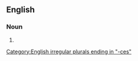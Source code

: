 ==English==

===Noun===
{{head|en|noun form}}

# {{plural of|administratrix|lang=en}}

[[Category:English irregular plurals ending in "-ces"]]